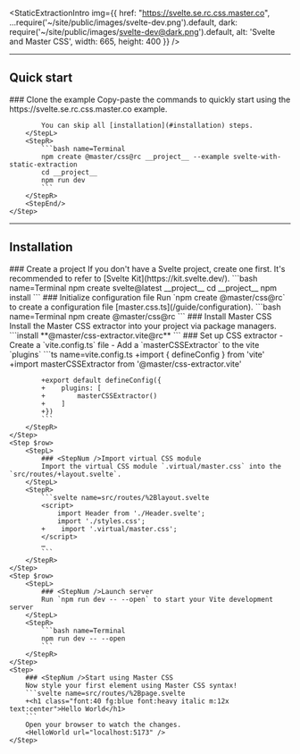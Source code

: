 
<StaticExtractionIntro img={{
    href: "https://svelte.se.rc.css.master.co",
    ...require('~/site/public/images/svelte-dev.png').default,
    dark: require('~/site/public/images/svelte-dev@dark.png').default,
    alt: 'Svelte and Master CSS',
    width: 665, height: 400 }} />

---

## Quick start
<StepSection>
    <Step $row>
        <StepL>
            ### <StepNum />Clone the example
            Copy-paste the commands to quickly start using the https://svelte.se.rc.css.master.co example.

            You can skip all [installation](#installation) steps.
        </StepL>
        <StepR>
            ```bash name=Terminal
            npm create @master/css@rc __project__ --example svelte-with-static-extraction
            cd __project__
            npm run dev
            ```
        </StepR>
        <StepEnd/>
    </Step>
</StepSection>

---

## Installation

<StepSection>
    <Step $row>
        <StepL>
            ### <StepNum />Create a project
            If you don't have a Svelte project, create one first. It's recommended to refer to [Svelte Kit](https://kit.svelte.dev/).
        </StepL>
        <StepR>
            ```bash name=Terminal
            npm create svelte@latest __project__
            cd __project__
            npm install
            ```
        </StepR>
    </Step>
    <Step $row>
        <StepL>
            ### <StepNum />Initialize configuration file
            Run `npm create @master/css@rc` to create a configuration file [master.css.ts](/guide/configuration).
        </StepL>
        <StepR>
            ```bash name=Terminal
            npm create @master/css@rc
            ```
        </StepR>
    </Step>
    <Step $row>
        <StepL>
            ### <StepNum />Install Master CSS
            Install the Master CSS extractor into your project via package managers.
        </StepL>
        <StepR>
            ```install
            **@master/css-extractor.vite@rc**
            ```
        </StepR>
    </Step>
    <Step $row>
        <StepL>
            ### <StepNum />Set up CSS extractor
            - Create a `vite.config.ts` file
            - Add a `masterCSSExtractor` to the vite `plugins`
        </StepL>
        <StepR>
            ```ts name=vite.config.ts
            +import { defineConfig } from 'vite'
            +import masterCSSExtractor from '@master/css-extractor.vite'

            +export default defineConfig({
            +    plugins: [
            +        masterCSSExtractor()
            +    ]
            +})
            ```
        </StepR>
    </Step>
    <Step $row>
        <StepL>
            ### <StepNum />Import virtual CSS module
            Import the virtual CSS module `.virtual/master.css` into the `src/routes/+layout.svelte`.
        </StepL>
        <StepR>
            ```svelte name=src/routes/%2Blayout.svelte
            <script>
                import Header from './Header.svelte';
                import './styles.css';
            +    import '.virtual/master.css';
            </script>
            …
            ```
        </StepR>
    </Step>
    <Step $row>
        <StepL>
            ### <StepNum />Launch server
            Run `npm run dev -- --open` to start your Vite development server
        </StepL>
        <StepR>
            ```bash name=Terminal
            npm run dev -- --open
            ```
        </StepR>
    </Step>
    <Step>
        ### <StepNum />Start using Master CSS
        Now style your first element using Master CSS syntax!
        ```svelte name=src/routes/%2Bpage.svelte
        +<h1 class="font:40 fg:blue font:heavy italic m:12x text:center">Hello World</h1>
        ```
        Open your browser to watch the changes.
        <HelloWorld url="localhost:5173" />
    </Step>
</StepSection>